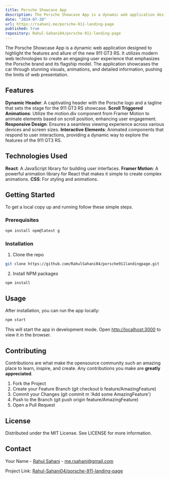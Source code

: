```yaml
---
title: Porsche Showcase App
description: The Porsche Showcase App is a dynamic web application designed to highlight the features and allure of the new 911 GT3 RS. It utilizes modern web technologies to create an engaging user experience that emphasizes the Porsche brand and its flagship model. The application showcases the car through stunning visuals, animations, and detailed information, pushing the limits of web presentation.
date: "2024-07-20"
url: https://rsahani.me/porsche-911-landing-page
published: true
repository: Rahul-Sahani04/porsche-911-landing-page
---
```


The Porsche Showcase App is a dynamic web application designed to highlight the features and allure of the new 911 GT3 RS. It utilizes modern web technologies to create an engaging user experience that emphasizes the Porsche brand and its flagship model. The application showcases the car through stunning visuals, animations, and detailed information, pushing the limits of web presentation.

## Features

**Dynamic Header**: A captivating header with the Porsche logo and a tagline that sets the stage for the 911 GT3 RS showcase.
**Scroll Triggered Animations**: Utilize the motion.div component from Framer Motion to animate elements based on scroll position, enhancing user engagement.
**Responsive Design**: Ensures a seamless viewing experience across various devices and screen sizes.
**Interactive Elements**: Animated components that respond to user interactions, providing a dynamic way to explore the features of the 911 GT3 RS.

## Technologies Used

**React**: A JavaScript library for building user interfaces.
**Framer Motion**: A powerful animation library for React that makes it simple to create complex animations.
**CSS**: For styling and animations.

## Getting Started

To get a local copy up and running follow these simple steps.

### Prerequisites

```sh
npm install npm@latest g
```

### Installation

1. Clone the repo
```sh
git clone https://github.com/RahulSahani04/porsche911landingpage.git
```

2. Install NPM packages
```sh
npm install
```

## Usage

After installation, you can run the app locally:

```sh
npm start
```

This will start the app in development mode. Open [http://localhost:3000](http://localhost:3000) to view it in the browser.

## Contributing

Contributions are what make the opensource community such an amazing place to learn, inspire, and create. Any contributions you make are **greatly appreciated**.

1. Fork the Project
2. Create your Feature Branch (git checkout b feature/AmazingFeature)
3. Commit your Changes (git commit m 'Add some AmazingFeature')
4. Push to the Branch (git push origin feature/AmazingFeature)
5. Open a Pull Request

## License

Distributed under the MIT License. See LICENSE for more information.


## Contact

Your Name - [Rahul Sahani](https://github.com/Rahul-Sahani04/) - me.rsahani@gmail.com

Project Link: [Rahul-Sahani04/porsche-911-landing-page](https://github.com/Rahul-Sahani04/porsche-911-landing-page)